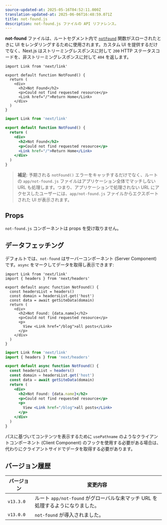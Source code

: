 ```yaml
---
source-updated-at: 2025-05-16T04:52:11.000Z
translation-updated-at: 2025-06-06T16:48:59.071Z
title: not-found.js
description: not-found.js ファイルの API リファレンス。
---
```


**not-found** ファイルは、ルートセグメント内で [`notFound`](/docs/app/api-reference/functions/not-found) 関数がスローされたときに UI をレンダリングするために使用されます。カスタム UI を提供するだけでなく、Next.js はストリーミングレスポンスに対して `200` HTTP ステータスコードを、非ストリーミングレスポンスに対して `404` を返します。

```tsx filename="app/not-found.tsx" switcher
import Link from 'next/link'

export default function NotFound() {
  return (
    <div>
      <h2>Not Found</h2>
      <p>Could not find requested resource</p>
      <Link href="/">Return Home</Link>
    </div>
  )
}
```

```jsx filename="app/blog/not-found.js" switcher
import Link from 'next/link'

export default function NotFound() {
  return (
    <div>
      <h2>Not Found</h2>
      <p>Could not find requested resource</p>
      <Link href="/">Return Home</Link>
    </div>
  )
}
```

> **補足**: 予期される `notFound()` エラーをキャッチするだけでなく、ルートの `app/not-found.js` ファイルはアプリケーション全体でマッチしない URL も処理します。つまり、アプリケーションで処理されない URL にアクセスしたユーザーには、`app/not-found.js` ファイルからエクスポートされた UI が表示されます。

## Props

`not-found.js` コンポーネントは props を受け取りません。

## データフェッチング

デフォルトでは、`not-found` はサーバーコンポーネント (Server Component) です。`async` をマークしてデータを取得し表示できます:

```tsx filename="app/not-found.tsx" switcher
import Link from 'next/link'
import { headers } from 'next/headers'

export default async function NotFound() {
  const headersList = headers()
  const domain = headersList.get('host')
  const data = await getSiteData(domain)
  return (
    <div>
      <h2>Not Found: {data.name}</h2>
      <p>Could not find requested resource</p>
      <p>
        View <Link href="/blog">all posts</Link>
      </p>
    </div>
  )
}
```

```jsx filename="app/not-found.jsx" switcher
import Link from 'next/link'
import { headers } from 'next/headers'

export default async function NotFound() {
  const headersList = headers()
  const domain = headersList.get('host')
  const data = await getSiteData(domain)
  return (
    <div>
      <h2>Not Found: {data.name}</h2>
      <p>Could not find requested resource</p>
      <p>
        View <Link href="/blog">all posts</Link>
      </p>
    </div>
  )
}
```

パスに基づいてコンテンツを表示するために `usePathname` のようなクライアントコンポーネント (Client Component) のフックを使用する必要がある場合は、代わりにクライアントサイドでデータを取得する必要があります。

## バージョン履歴

| バージョン   | 変更内容                                             |
| --------- | --------------------------------------------------- |
| `v13.3.0` | ルート `app/not-found` がグローバルな未マッチ URL を処理するようになりました。 |
| `v13.0.0` | `not-found` が導入されました。                             |